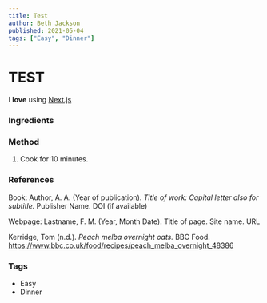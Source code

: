 ```yaml
---
title: Test
author: Beth Jackson
published: 2021-05-04
tags: ["Easy", "Dinner"]
---
```


# TEST

<BlogTextWrapper>

I **love** using [Next.js](https://nextjs.org/)

</BlogTextWrapper>

<BlogTextWrapper>

### Ingredients

</BlogTextWrapper>

<BlogTextWrapper>

### Method

1. Cook for 10 minutes.
   <Timer inputHours={0} inputMinutes={0} inputSeconds={10} />

</BlogTextWrapper>

<BlogTextWrapper>

### References

Book:
Author, A. A. (Year of publication). _Title of work: Capital letter also for subtitle._ Publisher Name. DOI (if available)

Webpage:
Lastname, F. M. (Year, Month Date). Title of page. Site name. URL

Kerridge, Tom (n.d.). _Peach melba overnight oats._ BBC Food. https://www.bbc.co.uk/food/recipes/peach_melba_overnight_48386

</BlogTextWrapper>

<BlogTextWrapper>

### Tags

- Easy
- Dinner

</BlogTextWrapper>
